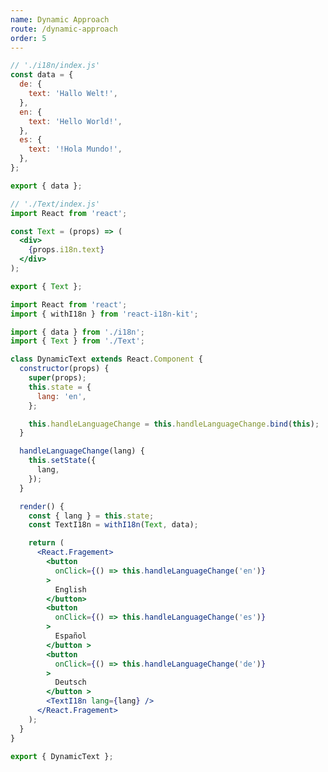 ```yaml
---
name: Dynamic Approach
route: /dynamic-approach
order: 5
---
```



<Translator heading page="dynamicApproach" num="0" />

<Translator page="dynamicApproach" num="0" />
<Translator page="dynamicApproach" num="1" />
<Translator page="dynamicApproach" num="2" />

```jsx
// './i18n/index.js'
const data = {
  de: {
    text: 'Hallo Welt!',
  },
  en: {
    text: 'Hello World!',
  },
  es: {
    text: '!Hola Mundo!',
  },
};

export { data };
```

<Translator page="dynamicApproach" num="3" />

```jsx
// './Text/index.js'
import React from 'react';

const Text = (props) => (
  <div>
    {props.i18n.text}
  </div>
);

export { Text };
```

<Translator page="dynamicApproach" num="4" />

```jsx
import React from 'react';
import { withI18n } from 'react-i18n-kit';

import { data } from './i18n';
import { Text } from './Text';

class DynamicText extends React.Component {
  constructor(props) {
    super(props);
    this.state = {
      lang: 'en',
    };

    this.handleLanguageChange = this.handleLanguageChange.bind(this);
  }

  handleLanguageChange(lang) {
    this.setState({
      lang,
    });
  }

  render() {
    const { lang } = this.state;
    const TextI18n = withI18n(Text, data);

    return (
      <React.Fragement>
        <button
          onClick={() => this.handleLanguageChange('en')}
        >
          English
        </button>
        <button
          onClick={() => this.handleLanguageChange('es')}
        >
          Español
        </button >
        <button
          onClick={() => this.handleLanguageChange('de')}
        >
          Deutsch
        </button >
        <TextI18n lang={lang} />
      </React.Fragement>
    );
  }
}

export { DynamicText };
```

<Translator page="dynamicApproach" num="5" />

<Playground>
  <DynamicText />
</Playground>
